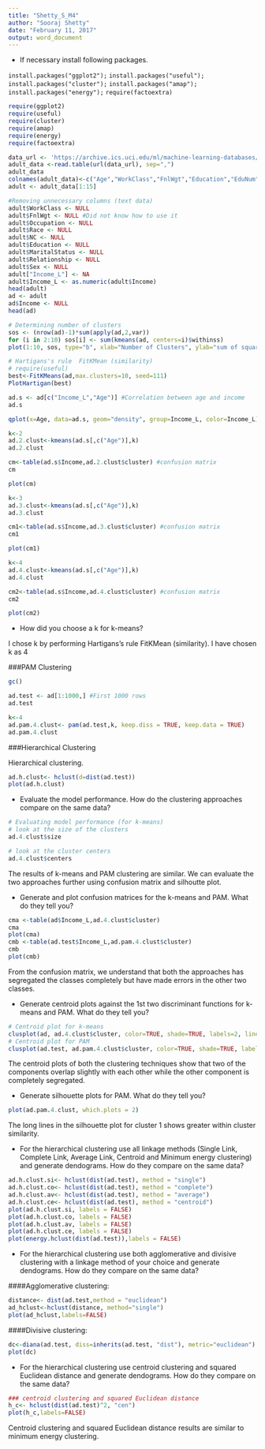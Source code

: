 ---
title: "Shetty_S_M4"
author: "Sooraj Shetty"
date: "February 11, 2017"
output: word_document
---

* If necessary install following packages.

`install.packages("ggplot2");`
`install.packages("useful");`
`install.packages("cluster"); `
`install.packages("amap"); `
`install.packages("energy");`
`require(factoextra)`

```{r}
require(ggplot2)
require(useful)
require(cluster)
require(amap)
require(energy)
require(factoextra)
```

```{r}
data_url <- 'https://archive.ics.uci.edu/ml/machine-learning-databases/adult/adult.data'
adult_data <-read.table(url(data_url), sep=",")
adult_data
colnames(adult_data)<-c("Age","WorkClass","FnlWgt","Education","EduNum","MaritalStatus","Occupation","Relationship","Race","Sex","CapGain","CapLoss","HrsWeek","NC","Income")
adult <- adult_data[1:15]

#Removing unnecessary columns (text data)
adult$WorkClass <- NULL
adult$FnlWgt <- NULL #Did not know how to use it
adult$Occupation <- NULL
adult$Race <- NULL
adult$NC <- NULL
adult$Education <- NULL
adult$MaritalStatus <- NULL
adult$Relationship <- NULL
adult$Sex <- NULL
adult["Income_L"] <- NA
adult$Income_L <- as.numeric(adult$Income)
head(adult)
ad <- adult
ad$Income <- NULL
head(ad)
```


```{r}
# Determining number of clusters 
sos <- (nrow(ad)-1)*sum(apply(ad,2,var))
for (i in 2:10) sos[i] <- sum(kmeans(ad, centers=i)$withinss)
plot(1:10, sos, type="b", xlab="Number of Clusters", ylab="sum of squares")
```

```{r}
# Hartigans's rule  FitKMean (similarity)
# require(useful)
best<-FitKMeans(ad,max.clusters=10, seed=111) 
PlotHartigan(best)
```


```{r}
ad.s <- ad[c("Income_L","Age")] #Correlation between age and income
ad.s
```

```{r}
qplot(x=Age, data=ad.s, geom="density", group=Income_L, color=Income_L)
```

```{r}
k<-2
ad.2.clust<-kmeans(ad.s[,c("Age")],k)
ad.2.clust
```

```{r}
cm<-table(ad.s$Income,ad.2.clust$cluster) #confusion matrix
cm
```

```{r}
plot(cm)
```

```{r}
k<-3
ad.3.clust<-kmeans(ad.s[,c("Age")],k)
ad.3.clust
```

```{r}
cm1<-table(ad.s$Income,ad.3.clust$cluster) #confusion matrix
cm1
```

```{r}
plot(cm1)
```


```{r}
k<-4
ad.4.clust<-kmeans(ad.s[,c("Age")],k)
ad.4.clust
```


```{r}
cm2<-table(ad.s$Income,ad.4.clust$cluster) #confusion matrix
cm2
```

```{r}
plot(cm2)
```


* How did you choose a k for k-means?

I chose k by performing Hartigans's rule FitKMean (similarity). I have chosen k as 4

###PAM Clustering

```{r}
gc()
```

```{r}
ad.test <- ad[1:1000,] #First 1000 rows
ad.test
```

```{r}
k<-4
ad.pam.4.clust<- pam(ad.test,k, keep.diss = TRUE, keep.data = TRUE)
ad.pam.4.clust
```

###Hierarchical Clustering

Hierarchical clustering.
```{r}
ad.h.clust<- hclust(d=dist(ad.test))
plot(ad.h.clust)
```

* Evaluate the model performance. How do the clustering approaches compare on the same data?

```{r}
# Evaluating model performance (for k-means)
# look at the size of the clusters
ad.4.clust$size

# look at the cluster centers
ad.4.clust$centers
```

The results of k-means and PAM clustering are similar. We can evaluate the two approaches further using confusion matrix and silhoutte plot.

* Generate and plot confusion matrices for the k-means and PAM. What do they tell you?

```{r}
cma <-table(ad$Income_L,ad.4.clust$cluster)
cma
plot(cma)
cmb <-table(ad.test$Income_L,ad.pam.4.clust$cluster)
cmb
plot(cmb)
```

From the confusion matrix, we understand that both the approaches has segregated the classes completely but have made errors in the other two classes. 

* Generate centroid plots against the 1st two discriminant functions for k-means and PAM. What do they tell you? 

```{r}
# Centroid plot for k-means
clusplot(ad, ad.4.clust$cluster, color=TRUE, shade=TRUE, labels=2, lines=0)
# Centroid plot for PAM
clusplot(ad.test, ad.pam.4.clust$cluster, color=TRUE, shade=TRUE, labels=2, lines=0)
```

The centroid plots of both the clustering techniques show that two of the components overlap slightly with each other while the other component is completely segregated.

* Generate silhouette plots for PAM. What do they tell you?

```{r}
plot(ad.pam.4.clust, which.plots = 2)
```

The long lines in the silhouette plot for cluster 1 shows greater within cluster similarity. 

* For the hierarchical clustering use all linkage methods (Single Link, Complete Link, Average Link, Centroid and Minimum energy clustering) and generate dendograms. How do they compare on the same data? 

```{r}
ad.h.clust.si<- hclust(dist(ad.test), method = "single")
ad.h.clust.co<- hclust(dist(ad.test), method = "complete")
ad.h.clust.av<- hclust(dist(ad.test), method = "average")
ad.h.clust.ce<- hclust(dist(ad.test), method = "centroid")
plot(ad.h.clust.si, labels = FALSE)
plot(ad.h.clust.co, labels = FALSE)
plot(ad.h.clust.av, labels = FALSE)
plot(ad.h.clust.ce, labels = FALSE)
plot(energy.hclust(dist(ad.test)),labels = FALSE)
```

* For the hierarchical clustering use both agglomerative and divisive clustering with a linkage method of your choice and generate dendograms. How do they compare on the same data? 

####Agglomerative clustering:

```{r}
distance<- dist(ad.test,method = "euclidean") 
ad_hclust<-hclust(distance, method="single")
plot(ad_hclust,labels=FALSE)
```

####Divisive clustering:

```{r}
dc<-diana(ad.test, diss=inherits(ad.test, "dist"), metric="euclidean")
plot(dc)
```

* For the hierarchical clustering use centroid clustering and squared Euclidean distance and generate dendograms. How do they compare on the same data?

```{r}
### centroid clustering and squared Euclidean distance
h_c<- hclust(dist(ad.test)^2, "cen")
plot(h_c,labels=FALSE)
```

Centroid clustering and squared Euclidean distance results are similar to minimum energy clustering.
